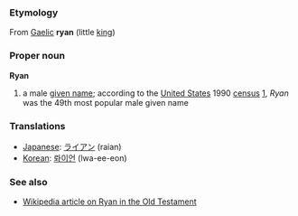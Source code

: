 ===Etymology===

From [[Gaelic]] '''ryan''' (little [[king]])

===Proper noun===
'''Ryan'''

# a male [[given name]]; according to the [[United States]] 1990 [[census]] [http://www.census.gov/genealogy/names/dist.male.first], ''Ryan'' was the 49th most popular male given name

===Translations===
*[[Japanese]]: [[ライアン]] (raian) 
*[[Korean]]: [[롸이언]] (lwa-ee-eon)

===See also===
*[[w:Ryan|Wikipedia article on Ryan in the Old Testament]]